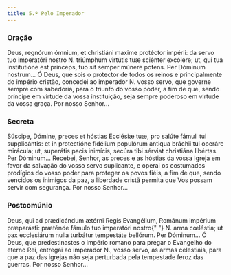 ```yaml
---
title: 5.ª Pelo Imperador
---
```


### Oração

<div class="side-by-side not-content">
  <span>
    Deus, regnórum ómnium, et christiáni maxime protéctor impérii: da servo tuo
    imperatóri nostro <span class="text-red-500">N.</span> triúmphum virtútis
    tuæ sciénter excólere; ut, qui tua institutióne est princeps, tuo sit semper
    múnere potens. Per Dóminum nostrum...
  </span>
  <span>
    Ó Deus, que sois o protector de todos os reinos e principalmente do império
    cristão, concedei ao imperador <span class="text-red-500">N.</span> vosso
    servo, que governe sempre com sabedoria, para o triunfo do vosso poder, a
    fim de que, sendo príncipe em virtude da vossa instituição, seja sempre
    poderoso em virtude da vossa graça. Por nosso Senhor...
  </span>
</div>

### Secreta

<div class="side-by-side not-content">
  <span>
    Súscipe, Dómine, preces et hóstias Ecclésiæ tuæ, pro salúte fámuli tui
    supplicántis: et in protectióne fidélium populórum antiqua bráchii tui
    operáre mirácula; ut, superátis pacis inimícis, secúra tibi sérviat
    christiána libértas. Per Dóminum...
  </span>
  <span>
    Recebei, Senhor, as preces e as hóstias da vossa Igreja em favor da salvação
    do vosso servo suplicante, e operai os costumados prodígios do vosso poder
    para proteger os povos fiéis, a fim de que, sendo vencidos os inimigos da
    paz, a liberdade cristã permita que Vos possam servir com segurança. Por
    nosso Senhor...
  </span>
</div>

### Postcomúnio

<div class="side-by-side not-content">
  <span>
    Deus, qui ad prædicándum ætérni Regis Evangélium, Románum impérium
    præparásti: præténde fámulo tuo imperatóri nostro{" "}
    <span class="text-red-500">N.</span> arma cœléstia; ut pax ecclesiárum nulla
    turbátur tempestáte bellórum. Per Dóminum...
  </span>
  <span>
    Ó Deus, que predestinastes o império romano para pregar o Evangelho do
    eterno Rei, entregai ao imperador <span class="text-red-500">N.</span>,
    vosso servo, as armas celestiais, para que a paz das igrejas não seja
    perturbada pela tempestade feroz das guerras. Por nosso Senhor...
  </span>
</div>

